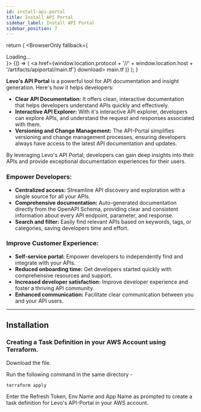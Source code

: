 ```yaml
---
id: install-api-portal
title: Install API Portal
sidebar_label: Install API Portal
sidebar_position: 7
---
```


  return (
    <BrowserOnly fallback={<div>Loading...</div>}>
      {() => (
        <a href={window.location.protocol + '//' + window.location.host + '/artifacts/apiportal/main.tf'} download> main.tf </a>
      )}
    </BrowserOnly>
  );
}

**Levo's API Portal** is a powerful tool for API documentation and insight generation. Here's how it helps developers:

- **Clear API Documentation:** It offers clean, interactive documentation that helps developers understand APIs quickly and effectively.
- **Interactive API Explorer:** With it's interactive API explorer, developers can explore APIs, and understand the request and responses associated with them.
- **Versioning and Change Management:** The API-Portal simplifies versioning and change management processes, ensuring developers always have access to the latest API documentation and updates.

By leveraging Levo's API Portal, developers can gain deep insights into their APIs and provide exceptional documentation experiences for their users.

### Empower Developers:

- **Centralized access:** Streamline API discovery and exploration with a single source for all your APIs.
- **Comprehensive documentation:** Auto-generated documentation directly from the OpenAPI Schema, providing clear and consistent information about every API endpoint, parameter, and response.
- **Search and filter:** Easily find relevant APIs based on keywords, tags, or categories, saving developers time and effort.

### Improve Customer Experience:

- **Self-service portal:** Empower developers to independently find and integrate with your APIs.
- **Reduced onboarding time:** Get developers started quickly with comprehensive resources and support.
- **Increased developer satisfaction:** Improve developer experience and foster a thriving API community.
- **Enhanced communication:** Facilitate clear communication between you and your API users.

---------------------------------

## Installation

### Creating a Task Definition in your AWS Account using Terraform.

Download the <DownloadMainTF/> file.

Run the following command in the same directory - 

```bash
terraform apply
```

Enter the Refresh Token, Env Name and App Name as prompted to create a task definition for Levo's API-Portal in your AWS account.